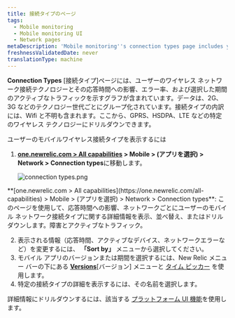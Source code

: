 ```yaml
---
title: 接続タイプのページ
tags:
  - Mobile monitoring
  - Mobile monitoring UI
  - Network pages
metaDescription: 'Mobile monitoring''s connection types page includes your mobile wireless connection types and their response time, network failure rate, and traffic.'
freshnessValidatedDate: never
translationType: machine
---
```



**Connection Types** \[接続タイプ]ページ<InlinePopover type="mobile"/>には、ユーザーのワイヤレス ネットワーク接続テクノロジーとその応答時間への影響、エラー率、および選択した期間のアクティブなトラフィックを示すグラフが含まれています。データは、2G、3G などのテクノロジー世代ごとにグループ化されています。接続タイプの内訳には、Wifi と不明も含まれます。ここから、GPRS、HSDPA、LTE などの特定のワイヤレス テクノロジーにドリルダウンできます。

ユーザーのモバイルワイヤレス接続タイプを表示するには

1. **[one.newrelic.com > All capabilities](https://one.newrelic.com/all-capabilities) > Mobile > (アプリを選択) > Network > Connection types**に移動します。

   <img
     title="connection types.png"
     alt="connection types.png"
     src={mobileConnectionTypesSummary}
   />

<figcaption>
  **[one.newrelic.com > All capabilities](https://one.newrelic.com/all-capabilities) > Mobile > (アプリを選択) > Network > Connection types**: このページを使用して、応答時間への影響、ネットワークごとにユーザーのモバイル ネットワーク接続タイプに関する詳細情報を表示、並べ替え、またはドリルダウンします。障害とアクティブなトラフィック。
</figcaption>

2. 表示される情報（応答時間、アクティブなデバイス、ネットワークエラーなど）を変更するには、 **「Sort by」** メニューから選択してください。
3. モバイル アプリのバージョンまたは期間を選択するには、New Relic メニュー バーの下にある [**Versions**](/docs/mobile-apps/versions)\[バージョン] メニューと [タイム ピッカー](/docs/query-your-data/explore-query-data/dashboards/manage-your-dashboard/#dash-time-picker) を使用します。
4. 特定の接続タイプの詳細を表示するには、その名前を選択します。

詳細情報にドリルダウンするには、該当する [プラットフォーム UI 機能](/docs/new-relic-solutions/new-relic-one/introduction-new-relic-platform)を使用します。